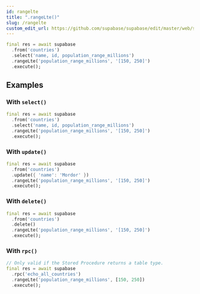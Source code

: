 ```yaml
---
id: rangelte
title: ".rangeLte()"
slug: /rangelte
custom_edit_url: https://github.com/supabase/supabase/edit/master/web/spec/supabase_dart_v1_ref.yml
---
```





```dart
final res = await supabase
  .from('countries')
  .select('name, id, population_range_millions')
  .rangeLte('population_range_millions', '[150, 250]')
  .execute();
```


















## Examples

### With `select()`



```dart
final res = await supabase
  .from('countries')
  .select('name, id, population_range_millions')
  .rangeLte('population_range_millions', '[150, 250]')
  .execute();
```

### With `update()`



```dart
final res = await supabase
  .from('countries')
  .update({ 'name': 'Mordor' })
  .rangeLte('population_range_millions', '[150, 250]')
  .execute();
```

### With `delete()`



```dart
final res = await supabase
  .from('countries')
  .delete()
  .rangeLte('population_range_millions', '[150, 250]')
  .execute();
```

### With `rpc()`



```dart
// Only valid if the Stored Procedure returns a table type.
final res = await supabase
  .rpc('echo_all_countries')
  .rangeLte('population_range_millions', [150, 250])
  .execute();
```
